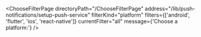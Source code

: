 

<ChooseFilterPage
  directoryPath="/ChooseFilterPage"
  address="/lib/push-notifications/setup-push-service"
  filterKind="platform"
  filters={['android', 'flutter', 'ios', 'react-native']}
  currentFilter="all"
  message={'Choose a platform:'}
/>
